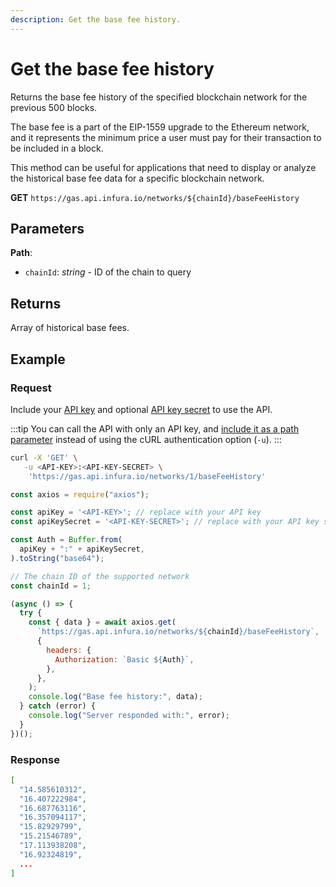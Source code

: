 ```yaml
---
description: Get the base fee history.
---
```



# Get the base fee history

Returns the base fee history of the specified blockchain network for the previous 500 blocks.

The base fee is a part of the EIP-1559 upgrade to the Ethereum network, and it represents the minimum price a user must
pay for their transaction to be included in a block.

This method can be useful for applications that need to display or analyze the historical base fee data for a specific
blockchain network.

**GET** `https://gas.api.infura.io/networks/${chainId}/baseFeeHistory`

## Parameters

**Path**:

- `chainId`: _string_ - ID of the chain to query

## Returns

Array of historical base fees.

## Example

### Request

Include your [API key](../../../../dashboard/create-api.md) and
optional [API key secret](../../../../dashboard/secure-an-api/api-key-secret.md) to use the API.

:::tip
You can call the API with only an API key, and [include it as a path parameter](./index.mdx#supported-api-request-formats)
instead of using the cURL authentication option (`-u`).
:::

<Tabs>
  <TabItem value="cURL" label="cURL" default>

```bash
curl -X 'GET' \
   -u <API-KEY>:<API-KEY-SECRET> \
    'https://gas.api.infura.io/networks/1/baseFeeHistory'
```

  </TabItem>
  <TabItem value="JavaScript" label="JavaScript" >

```javascript
const axios = require("axios");

const apiKey = '<API-KEY>'; // replace with your API key
const apiKeySecret = '<API-KEY-SECRET>'; // replace with your API key secret

const Auth = Buffer.from(
  apiKey + ":" + apiKeySecret,
).toString("base64");

// The chain ID of the supported network
const chainId = 1;

(async () => {
  try {
    const { data } = await axios.get(
      `https://gas.api.infura.io/networks/${chainId}/baseFeeHistory`,
      {
        headers: {
          Authorization: `Basic ${Auth}`,
        },
      },
    );
    console.log("Base fee history:", data);
  } catch (error) {
    console.log("Server responded with:", error);
  }
})();
```

  </TabItem>
</Tabs>

### Response

```json
[
  "14.585610312",
  "16.407222984",
  "16.687763116",
  "16.357094117",
  "15.82929799",
  "15.21546789",
  "17.113938208",
  "16.92324819",
  ...
]
```
